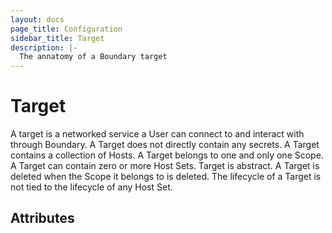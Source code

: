 ```yaml
---
layout: docs
page_title: Configuration
sidebar_title: Target
description: |-
  The annatomy of a Boundary target
---
```


# Target

A target is a networked service a User can connect to and interact with through Boundary. A Target does not directly contain any secrets. A Target contains a collection of Hosts. A Target belongs to one and only one Scope. A Target can contain zero or more Host Sets. Target is abstract. A Target is deleted when the Scope it belongs to is deleted. The lifecycle of a Target is not tied to the lifecycle of any Host Set.

## Attributes
